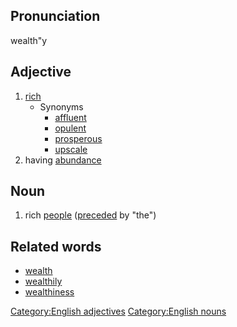 ==Pronunciation==
wealth"y

==Adjective==
# [[rich]]
#* Synonyms
#** [[affluent]]
#** [[opulent]]
#** [[prosperous]]
#** [[upscale]]
# having [[abundance]]

==Noun==
# rich [[people]] ([[precede]]d by "the")

==Related words==
* [[wealth]]
* [[wealthily]]
* [[wealthiness]]

[[Category:English adjectives]]
[[Category:English nouns]]